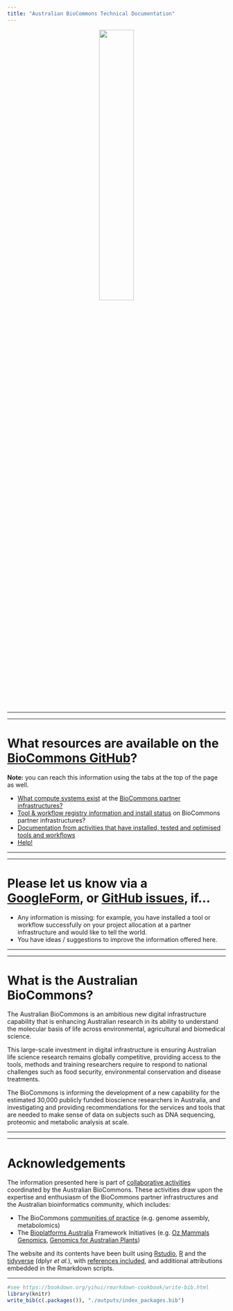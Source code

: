```yaml
---
title: "Australian BioCommons Technical Documentation"
---
```


<center>
![](./images/Australian-Biocommons-Logo-Horizontal-300dpi.jpg){width=40%}
</center>

-----

-----

# What resources are available on the [BioCommons GitHub](https://github.com/AustralianBioCommons)?

**Note:** you can reach this information using the tabs at the top of the page as well.

- [What compute systems exist](1_compute_systems.html) at the [BioCommons partner infrastructures?](https://www.biocommons.org.au/pathfinder-biocloud)
- [Tool & workflow registry information and install status](2_tools.html) on BioCommons partner infrastructures?
- [Documentation from activities that have installed, tested and optimised tools and workflows](3_biocommons_activities.html)
- [Help!](4_help.html)

-----

-----

# Please let us know via a [GoogleForm](https://forms.gle/BgbBeGfAV6396p797), or [GitHub issues](https://github.com/AustralianBioCommons/australianbiocommons.github.io/issues), if...

* Any information is missing: for example, you have installed a tool or workflow successfully on your project allocation at a partner infrastructure and would like to tell the world.
* You have ideas / suggestions to improve the information offered here.

-----

-----

# What is the Australian BioCommons?

The Australian BioCommons is an ambitious new digital infrastructure capability that is enhancing Australian research in its ability to understand the molecular basis of life across environmental, agricultural and biomedical science. 

This large-scale investment in digital infrastructure is ensuring Australian life science research remains globally competitive, providing access to the tools, methods and training researchers require to respond to national challenges such as food security, environmental conservation and disease treatments.

The BioCommons is informing the development of a new capability for the estimated 30,000 publicly funded bioscience researchers in Australia, and investigating and providing recommendations for the services and tools that are needed to make sense of data on subjects such as DNA sequencing, proteomic and metabolic analysis at scale.

-----

-----

# Acknowledgements

The information presented here is part of [collaborative activities](https://www.biocommons.org.au/activities) coordinated by the Australian BioCommons. These activities draw upon the expertise and enthusiasm of the BioCommons partner infrastructures and the Australian bioinformatics community, which includes:

- The BioCommons [communities of practice](https://www.biocommons.org.au/get-involved) (e.g. genome assembly, metabolomics)
- The [Bioplatforms Australia](https://bioplatforms.com/) Framework Initiatives (e.g. [Oz Mammals Genomics](https://ozmammalsgenomics.com/), [Genomics for Australian Plants](https://www.genomicsforaustralianplants.com/))

The website and its contents have been built using [Rstudio](https://rstudio.com/), [R](https://www.r-project.org/) and the [tidyverse](https://www.tidyverse.org/) (dplyr *et al.*), with [references included](5_attributions.html), and additional attributions embedded in the Rmarkdown scripts.

-----

```r
#see https://bookdown.org/yihui/rmarkdown-cookbook/write-bib.html
library(knitr)
write_bib(c(.packages()), "./outputs/index_packages.bib")
```
